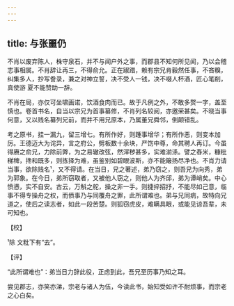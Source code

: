 ```yaml
---
---
---
```

title: 与张噩仍
---







不肖以废弃陈人，株守泉石，并不与闻户外之事，而郡县不知何所见闻，乃以会稽志事相属。不肖辞让再三，不得俞允。正在踧踖，赖有宗兄肯毅然任事，不吝糗，纠集多人，抄写誊录，兼之对神立誓，决不受人一钱，决不啜人杯酒，匠心笔削，真使游 夏不能赞助一辞。

不肖在局，亦仅可坐啸画诺，饮酒食肉而已。故于凡例之外，不敢多赘一字，盖至慎也。卷首书名，自当以宗兄为首事纂修，不肖列名较阅，亦邀荣甚矣。不晓当事何意，又以贱名纂列兄前，而并不用兄原本，乃属董兄舜邻，倒颠错乱。

考之原书，挂一漏九，留三增七。有所作好，则踵事增华；有所作恶，则变本加厉。王德迈大为诧异，言之府公，劈板数十余块，严饬中尊，命其聘人再订。今虽得赓之俞兄，力除前弊，为之易辙改弦，然滓秽甚多，实难湔涤。譬之舂米，糠秕稊稗，搀和既多，则拣择为难，虽鉴别如碧眼波斯，亦不能簸扬尽净也。不肖力请当事，欲除贱名¹，又不得请。在当日，兄之著述，弟乃窃之，则吾兄为向秀，弟为郭象。在今日，弟所窃取者，又被他人窃之，则他人为齐邱，弟为谭峭矣。中心愤懑，实不自安。古云，万斛之舵，操之非一手。则捷捽招抒，不能尽如己意，临事不得专操舟之权，而偾事乃与同覆舟之罪，此所谓难也。弟与兄同病，故特向兄道之，使后之读志者，如此一段苦楚。则狐窃虎皮，难瞒具眼，或能见谅吾辈，未可知也。

【校】

¹除 文粃下有“去”。

【评】

“此所谓难也”：弟当日力辞此役，正虑到此，吾兄至历事乃知之耳。

尝见郡志，亦笑亦涕，宗老与诸人为伍，今读此书，始知受如许不耐烦事，而宗老之心白矣。